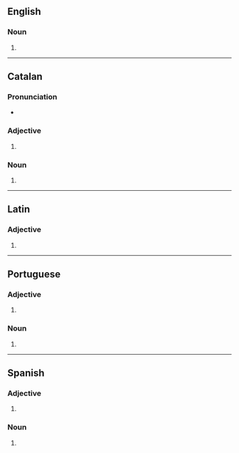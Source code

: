 ==English==

===Noun===
{{head|en|noun form}}

# {{plural of|en|burro}}

----

==Catalan==

===Pronunciation===
* {{audio|ca|LL-Q7026 (cat)-Millars-burros.wav|Audio (Valencian)}}

===Adjective===
{{head|ca|adjective form}}

# {{masculine plural of|ca|burro}}

===Noun===
{{head|ca|noun form}}

# {{plural of|ca|burro}}

----

==Latin==

===Adjective===
{{la-adj-form|būrrōs}}

# {{inflection of|la|būrrus||acc|m|p}}

----

==Portuguese==

===Adjective===
{{head|pt|adjective form}}

# {{adj form of|pt|burro||m|p}}

===Noun===
{{head|pt|noun form}}

# {{plural of|pt|burro}}

----

==Spanish==

===Adjective===
{{head|es|adjective form}}

# {{adj form of|es|burro||m|p}}

===Noun===
{{head|es|noun plural form|g=m-p}}

# {{inflection of|es|burro||m|p}}